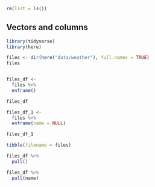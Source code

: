 ```r
rm(list = ls())
```


## Vectors and columns

<!-- Setup 02-dir.R -->
```r
library(tidyverse)
library(here)
```


<!-- Show all files -->
```r
files <- dir(here("data/weather"), full.names = TRUE)
files
```


<!-- see also fs::dir_ls() -->
```r

```


<!-- Convert to tibble -->
```r
files_df <-
  files %>%
  enframe()

files_df
```


<!-- Remove the name column -->
```r
files_df_1 <-
  files %>%
  enframe(name = NULL)

files_df_1
```


<!-- Construct tibble from a vector -->
```r
tibble(filename = files)
```


<!-- Extract a column as a vector -->
```r
files_df %>%
  pull()
```


<!-- Extract a specific column as a vector -->
```r
files_df %>%
  pull(name)
```
